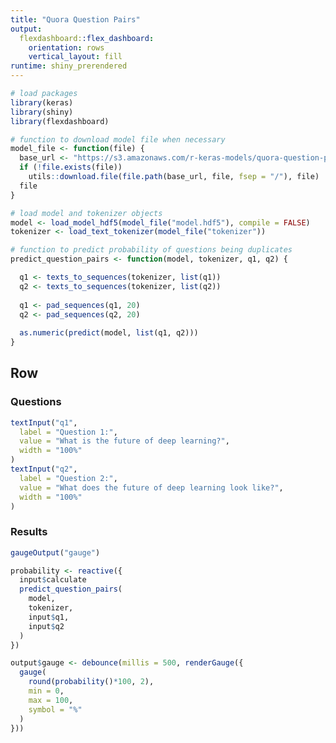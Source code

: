```yaml
---
title: "Quora Question Pairs"
output: 
  flexdashboard::flex_dashboard:
    orientation: rows
    vertical_layout: fill
runtime: shiny_prerendered  
---
```


```r
# load packages
library(keras)
library(shiny)
library(flexdashboard)

# function to download model file when necessary
model_file <- function(file) {
  base_url <- "https://s3.amazonaws.com/r-keras-models/quora-question-pairs"
  if (!file.exists(file))
    utils::download.file(file.path(base_url, file, fsep = "/"), file)
  file
}

# load model and tokenizer objects
model <- load_model_hdf5(model_file("model.hdf5"), compile = FALSE)
tokenizer <- load_text_tokenizer(model_file("tokenizer"))

# function to predict probability of questions being duplicates
predict_question_pairs <- function(model, tokenizer, q1, q2) {

  q1 <- texts_to_sequences(tokenizer, list(q1))
  q2 <- texts_to_sequences(tokenizer, list(q2))
  
  q1 <- pad_sequences(q1, 20)
  q2 <- pad_sequences(q2, 20)
  
  as.numeric(predict(model, list(q1, q2)))
}
```

Row {data-height=250}
-----------------------------------------------------------------------------

### Questions

```r
textInput("q1", 
  label = "Question 1:",
  value = "What is the future of deep learning?",
  width = "100%"
)
textInput("q2", 
  label = "Question 2:",
  value = "What does the future of deep learning look like?",
  width = "100%"
)
```


### Results

```r
gaugeOutput("gauge")
```

```r
probability <- reactive({
  input$calculate
  predict_question_pairs(
    model, 
    tokenizer, 
    input$q1, 
    input$q2
  )
})

output$gauge <- debounce(millis = 500, renderGauge({
  gauge(
    round(probability()*100, 2), 
    min = 0, 
    max = 100, 
    symbol = "%"
  )
}))
```

